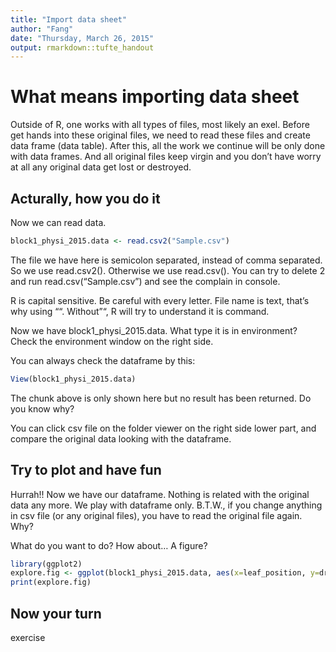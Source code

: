 ```yaml
---
title: "Import data sheet"
author: "Fang"
date: "Thursday, March 26, 2015"
output: rmarkdown::tufte_handout
---
```


# What means importing data sheet

Outside of R, one works with all types of files, most likely an exel. Before get hands into these original files, we need to read these files and create data frame (data table). After this, all the work we continue will be only done with data frames. And all original files keep virgin and you don't have worry at all any original data get lost or destroyed.

## Acturally, how you do it

Now we can read data.

\fbox{If you have an excel file, it is more welcomed you save it in excel as .csv.}

```r
block1_physi_2015.data <- read.csv2("Sample.csv")
```


The file we have here is semicolon separated, instead of comma separated. So we use read.csv2(). Otherwise we use read.csv(). You can try to delete 2 and run read.csv("Sample.csv") and see the complain in console. 

R is capital sensitive. Be careful with every letter. File name is text, that's why using "". Without "", R will try to understand it is command.

Now we have block1_physi_2015.data. What type it is in environment? Check the environment window on the right side.

You can always check the dataframe by this:
````r
View(block1_physi_2015.data)
````

The chunk above is only shown here but no result has been returned. Do you know why?

You can click csv file on the folder viewer on the right side lower part, and compare the original data looking with the dataframe. 

## Try to plot and have fun

Hurrah!! Now we have our dataframe. Nothing is related with the original data any more. We play with dataframe only.
B.T.W., if you change anything in csv file (or any original files), you have to read the original file again. Why?

What do you want to do? How about... A figure?
```r
library(ggplot2)
explore.fig <- ggplot(block1_physi_2015.data, aes(x=leaf_position, y=dry_weight)) + geom_point()
print(explore.fig)
```

## Now your turn

exercise